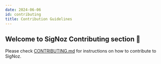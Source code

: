 ```yaml
---
date: 2024-06-06
id: contributing
title: Contribution Guidelines
---
```


## Welcome to SigNoz Contributing section 🎉

Please check [CONTRIBUTING.md](https://github.com/SigNoz/signoz/blob/main/CONTRIBUTING.md) for instructions on how to contribute to SigNoz.